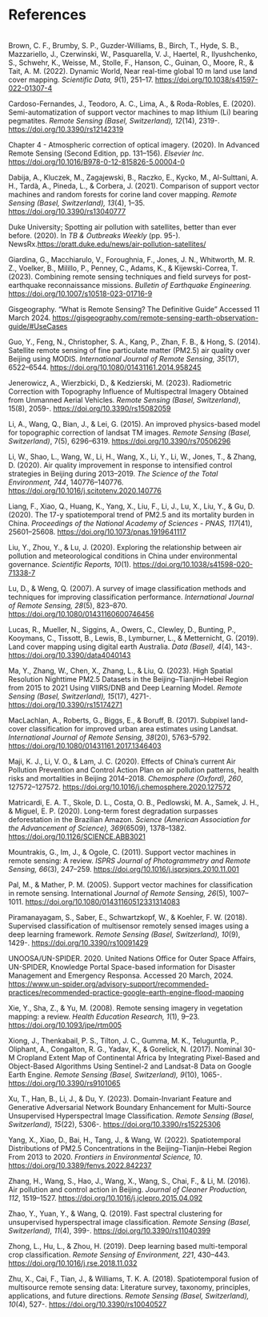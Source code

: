 # References {.unnumbered}

</br>
Brown, C. F., Brumby, S. P., Guzder-Williams, B., Birch, T., Hyde, S. B., Mazzariello, J., Czerwinski, W., Pasquarella, V. J., Haertel, R., Ilyushchenko, S., Schwehr, K., Weisse, M., Stolle, F., Hanson, C., Guinan, O., Moore, R., & Tait, A. M. (2022). Dynamic World, Near real-time global 10 m land use land cover mapping. *Scientific Data, 9*(1), 251–17. [https://doi.org/10.1038/s41597-022-01307-4](https://doi.org/10.1038/s41597-022-01307-4)

Cardoso-Fernandes, J., Teodoro, A. C., Lima, A., & Roda-Robles, E. (2020). Semi-automatization of support vector machines to map lithium (Li) bearing pegmatites. *Remote Sensing (Basel, Switzerland), 12*(14), 2319-. [https://doi.org/10.3390/rs12142319](https://doi.org/10.3390/rs12142319)

Chapter 4 - Atmospheric correction of optical imagery. (2020). In Advanced Remote Sensing (Second Edition, pp. 131–156). *Elsevier Inc*. [https://doi.org/10.1016/B978-0-12-815826-5.00004-0](https://doi.org/10.1016/B978-0-12-815826-5.00004-0)

Dabija, A., Kluczek, M., Zagajewski, B., Raczko, E., Kycko, M., Al-Sulttani, A. H., Tardà, A., Pineda, L., & Corbera, J. (2021). Comparison of support vector machines and random forests for corine land cover mapping. *Remote Sensing (Basel, Switzerland), 13*(4), 1–35. [https://doi.org/10.3390/rs13040777](https://doi.org/10.3390/rs13040777)

Duke University; Spotting air pollution with satellites, better than ever before. (2020). In *TB & Outbreaks Weekly* (pp. 95-). NewsRx.[https://pratt.duke.edu/news/air-pollution-satellites/](https://pratt.duke.edu/news/air-pollution-satellites/)

Giardina, G., Macchiarulo, V., Foroughnia, F., Jones, J. N., Whitworth, M. R. Z., Voelker, B., Milillo, P., Penney, C., Adams, K., & Kijewski-Correa, T. (2023). Combining remote sensing techniques and field surveys for post-earthquake reconnaissance missions. *Bulletin of Earthquake Engineering.* [https://doi.org/10.1007/s10518-023-01716-9](https://doi.org/10.1007/s10518-023-01716-9)

Gisgeography. “What is Remote Sensing? The Definitive Guide” Accessed 11 March 2024.
[https://gisgeography.com/remote-sensing-earth-observation-guide/#UseCases](https://gisgeography.com/remote-sensing-earth-observation-guide/#UseCases)

Guo, Y., Feng, N., Christopher, S. A., Kang, P., Zhan, F. B., & Hong, S. (2014). Satellite remote sensing of fine particulate matter (PM2.5) air quality over Beijing using MODIS. *International Journal of Remote Sensing, 35*(17), 6522–6544. [https://doi.org/10.1080/01431161.2014.958245](https://doi.org/10.1080/01431161.2014.958245)

Jenerowicz, A., Wierzbicki, D., & Kedzierski, M. (2023). Radiometric Correction with Topography Influence of Multispectral Imagery Obtained from Unmanned Aerial Vehicles. *Remote Sensing (Basel, Switzerland)*, 15(8), 2059-. [https://doi.org/10.3390/rs15082059](https://doi.org/10.3390/rs15082059)

Li, A., Wang, Q., Bian, J., & Lei, G. (2015). An improved physics-based model for topographic correction of landsat TM images. *Remote Sensing (Basel, Switzerland)*, 7(5), 6296–6319. [https://doi.org/10.3390/rs70506296](https://doi.org/10.3390/rs70506296)

Li, W., Shao, L., Wang, W., Li, H., Wang, X., Li, Y., Li, W., Jones, T., & Zhang, D. (2020). Air quality improvement in response to intensified control strategies in Beijing during 2013–2019. *The Science of the Total Environment, 744*, 140776–140776. [https://doi.org/10.1016/j.scitotenv.2020.140776](https://doi.org/10.1016/j.scitotenv.2020.140776)

Liang, F., Xiao, Q., Huang, K., Yang, X., Liu, F., Li, J., Lu, X., Liu, Y., & Gu, D. (2020). The 17-y spatiotemporal trend of PM2.5 and its mortality burden in China. *Proceedings of the National Academy of Sciences - PNAS, 117*(41), 25601–25608. [https://doi.org/10.1073/pnas.1919641117](https://doi.org/10.1073/pnas.1919641117)

Liu, Y., Zhou, Y., & Lu, J. (2020). Exploring the relationship between air pollution and meteorological conditions in China under environmental governance. *Scientific Reports, 10*(1). [https://doi.org/10.1038/s41598-020-71338-7](https://doi.org/10.1038/s41598-020-71338-7)

Lu, D., & Weng, Q. (2007). A survey of image classification methods and techniques for improving classification performance. *International Journal of Remote Sensing, 28*(5), 823–870. [https://doi.org/10.1080/01431160600746456](https://doi.org/10.1080/01431160600746456)

Lucas, R., Mueller, N., Siggins, A., Owers, C., Clewley, D., Bunting, P., Kooymans, C., Tissott, B., Lewis, B., Lymburner, L., & Metternicht, G. (2019). Land cover mapping using digital earth Australia. *Data (Basel), 4*(4), 143-. [https://doi.org/10.3390/data4040143](https://doi.org/10.3390/data4040143)

Ma, Y., Zhang, W., Chen, X., Zhang, L., & Liu, Q. (2023). High Spatial Resolution Nighttime PM2.5 Datasets in the Beijing–Tianjin–Hebei Region from 2015 to 2021 Using VIIRS/DNB and Deep Learning Model. *Remote Sensing (Basel, Switzerland), 15*(17), 4271-. [https://doi.org/10.3390/rs15174271](https://doi.org/10.3390/rs15174271)

MacLachlan, A., Roberts, G., Biggs, E., & Boruff, B. (2017). Subpixel land-cover classification for improved urban area estimates using Landsat. *International Journal of Remote Sensing, 38*(20), 5763–5792. [https://doi.org/10.1080/01431161.2017.1346403](https://doi.org/10.1080/01431161.2017.1346403)

Maji, K. J., Li, V. O., & Lam, J. C. (2020). Effects of China’s current Air Pollution Prevention and Control Action Plan on air pollution patterns, health risks and mortalities in Beijing 2014–2018. *Chemosphere (Oxford), 260*, 127572–127572. [https://doi.org/10.1016/j.chemosphere.2020.127572](https://doi.org/10.1016/j.chemosphere.2020.127572)

Matricardi, E. A. T., Skole, D. L., Costa, O. B., Pedlowski, M. A., Samek, J. H., & Miguel, E. P. (2020). Long-term forest degradation surpasses deforestation in the Brazilian Amazon. *Science (American Association for the Advancement of Science), 369*(6509), 1378–1382. [https://doi.org/10.1126/SCIENCE.ABB3021](https://doi.org/10.1126/SCIENCE.ABB3021)

Mountrakis, G., Im, J., & Ogole, C. (2011). Support vector machines in remote sensing: A review. *ISPRS Journal of Photogrammetry and Remote Sensing, 66*(3), 247–259. [https://doi.org/10.1016/j.isprsjprs.2010.11.001](https://doi.org/10.1016/j.isprsjprs.2010.11.001)

Pal, M., & Mather, P. M. (2005). Support vector machines for classification in remote sensing. International *Journal of Remote Sensing, 26*(5), 1007–1011. [https://doi.org/10.1080/01431160512331314083](https://doi.org/10.1080/01431160512331314083)

Piramanayagam, S., Saber, E., Schwartzkopf, W., & Koehler, F. W. (2018). Supervised classification of multisensor remotely sensed images using a deep learning framework. *Remote Sensing (Basel, Switzerland), 10*(9), 1429-. [https://doi.org/10.3390/rs10091429](https://doi.org/10.3390/rs10091429)

UNOOSA/UN-SPIDER. 2020. United Nations Office for Outer Space Affairs, UN-SPIDER, Knowledge Portal Space-based information for Disaster Management and Emergency Responsa. Accessed 20 March, 2024. [https://www.un-spider.org/advisory-support/recommended-practices/recommended-practice-google-earth-engine-flood-mapping](https://www.un-spider.org/advisory-support/recommended-practices/recommended-practice-google-earth-engine-flood-mapping)

Xie, Y., Sha, Z., & Yu, M. (2008). Remote sensing imagery in vegetation mapping: a review. *Health Education Research, 1*(1), 9–23. [https://doi.org/10.1093/jpe/rtm005](https://doi.org/10.1093/jpe/rtm005)

Xiong, J., Thenkabail, P. S., Tilton, J. C., Gumma, M. K., Teluguntla, P., Oliphant, A., Congalton, R. G., Yadav, K., & Gorelick, N. (2017). Nominal 30-M Cropland Extent Map of Continental Africa by Integrating Pixel-Based and Object-Based Algorithms Using Sentinel-2 and Landsat-8 Data on Google Earth Engine. *Remote Sensing (Basel, Switzerland), 9*(10), 1065-. [https://doi.org/10.3390/rs9101065](https://doi.org/10.3390/rs9101065)

Xu, T., Han, B., Li, J., & Du, Y. (2023). Domain-Invariant Feature and Generative Adversarial Network Boundary Enhancement for Multi-Source Unsupervised Hyperspectral Image Classification. *Remote Sensing (Basel, Switzerland), 15*(22), 5306-. [https://doi.org/10.3390/rs15225306](https://doi.org/10.3390/rs15225306)

Yang, X., Xiao, D., Bai, H., Tang, J., & Wang, W. (2022). Spatiotemporal Distributions of PM2.5 Concentrations in the Beijing–Tianjin–Hebei Region From 2013 to 2020. *Frontiers in Environmental Science, 10*. [https://doi.org/10.3389/fenvs.2022.842237](https://doi.org/10.3389/fenvs.2022.842237)

Zhang, H., Wang, S., Hao, J., Wang, X., Wang, S., Chai, F., & Li, M. (2016). Air pollution and control action in Beijing. *Journal of Cleaner Production, 112*, 1519–1527. [https://doi.org/10.1016/j.jclepro.2015.04.092](https://doi.org/10.1016/j.jclepro.2015.04.092)

Zhao, Y., Yuan, Y., & Wang, Q. (2019). Fast spectral clustering for unsupervised hyperspectral image classification. *Remote Sensing (Basel, Switzerland), 11*(4), 399-. [https://doi.org/10.3390/rs11040399](https://doi.org/10.3390/rs11040399)

Zhong, L., Hu, L., & Zhou, H. (2019). Deep learning based multi-temporal crop classification. *Remote Sensing of Environment, 221*, 430–443. [https://doi.org/10.1016/j.rse.2018.11.032](https://doi.org/10.1016/j.rse.2018.11.032)

Zhu, X., Cai, F., Tian, J., & Williams, T. K. A. (2018). Spatiotemporal fusion of multisource remote sensing data: Literature survey, taxonomy, principles, applications, and future directions. *Remote Sensing (Basel, Switzerland), 10*(4), 527-. [https://doi.org/10.3390/rs10040527](https://doi.org/10.3390/rs10040527)







  




  
  

